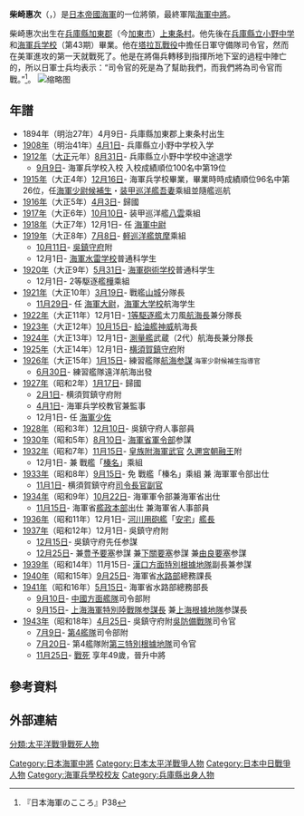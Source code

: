 {{Multiple issues|
{{Prose|time=2020-12-18T07:56:37+00:00}}
{{Refimprove|time=2020-12-18T07:56:37+00:00}}
}}
{{Infobox Military Person|name=柴崎惠次|lived={{birth date|1894|4|9}}－{{death date and age|1943|11|25}}|placeofbirth=[[日本|日本]][[兵庫縣|兵庫縣]][[加東郡|加東郡]][[東条町|上東条村]]|placeofdeath=英屬[[吉爾伯特群島|吉爾伯特群島]][[塔拉瓦环礁|塔拉瓦環礁]]|image=Shibasaki Keiji.jpg|caption=|allegiance={{flagicon|Japan}} [[大日本帝国|大日本帝国]]|branch=[[File:Naval_Ensign_of_Japan.svg|27px]] [[大日本帝國海軍|大日本帝國海軍]]|serviceyears=1916年–1943年|rank=海军中将|battles=[[第二次世界大戰|第二次世界大戰]]<br/>[[太平洋战争|太平洋战争]]|laterwork=}}

'''柴崎惠次'''（{{jpn|j=柴崎恵次|hg=しばざきけいじ}}，{{bd|1894年|4月9日|1943年|11月25日}}）是[[日本帝國海軍|日本帝國海軍]]的一位將領，最終軍階[[海军中将|海軍中將]]。

柴崎惠次出生在[[兵庫縣|兵庫縣]][[加東郡|加東郡]]（今[[加東市|加東市]]）[[東条町|上東条村]]。他先後在[[兵庫縣立小野高等学校|兵庫縣立小野中学]]和[[海軍兵学校_(日本)|海軍兵学校]]（第43期）畢業。他在[[塔拉瓦戰役|塔拉瓦戰役]]中擔任日軍守備隊司令官，然而在美軍進攻的第一天就戰死了。他是在將傷兵轉移到指揮所地下室的過程中陣亡的，所以日軍士兵均表示：“司令官的死是為了幫助我們，而我們將為司令官而戰。”<ref>『日本海軍のこころ』P38</ref>。
[[File:Shibazaki_Keiji.jpg|缩略图]]

== 年譜 ==
{{Commonscat|Shibasaki Keiji|柴崎恵次}}

* 1894年（明治27年）4月9日- 兵庫縣加東郡上東条村出生
* [[1908年|1908年]]（明治41年）[[4月1日|4月1日]]- 兵庫縣立小野中学校入学
* [[1912年|1912年]]（[[大正|大正]]元年）[[8月31日|8月31日]]- 兵庫縣立小野中学校中途退学
** [[9月9日|9月9日]]- 海軍兵学校入校 入校成績順位100名中第19位
* [[1915年|1915年]]（大正4年）[[12月16日|12月16日]]- 海軍兵学校畢業，畢業時時成績順位96名中第26位，任[[少尉|海軍少尉候補生]]・[[装甲巡洋舰|装甲巡洋艦]][[吾妻號裝甲巡洋艦|吾妻]]乘組並隨艦巡航
* [[1916年|1916年]]（大正5年）[[4月3日|4月3日]]- 歸國
* [[1917年|1917年]]（大正6年）[[10月10日|10月10日]]- 装甲巡洋艦[[八雲號裝甲巡洋艦|八雲]]乘組
* [[1918年|1918年]]（大正7年）12月1日- 任 [[海軍中尉|海軍中尉]]
* [[1919年|1919年]]（大正8年）[[7月8日|7月8日]]- [[軽巡洋艦|軽巡洋艦]][[築摩號防護巡洋艦|筑摩]]乘組
** [[10月11日|10月11日]]- [[吳鎮守府|吳鎮守府]]附
** 12月1日- [[海軍水雷学校|海軍水雷学校]]普通科学生
* [[1920年|1920年]]（大正9年）[[5月31日|5月31日]]- [[海軍砲術学校|海軍砲術学校]]普通科学生
** 12月1日- 2等駆逐艦[[樺_(樺型駆逐艦)|樺]]乘組
* [[1921年|1921年]]（大正10年）[[3月19日|3月19日]]- 戰艦[[山城號戰艦|山城]]分隊長
** [[11月29日|11月29日]]- 任 [[海軍大尉|海軍大尉]]，[[海軍大学校|海軍大学校]]航海学生
* [[1922年|1922年]]（大正11年）12月1日- [[駆逐艦|1等駆逐艦]]太刀風[[航海長|航海長]]兼分隊長
* [[1923年|1923年]]（大正12年）[[10月15日|10月15日]]- [[給油艦|給油艦]][[神威_(水上機母艦)|神威]]航海長
* [[1924年|1924年]]（大正13年）12月1日- [[測量艦|測量艦]]武蔵（2代）航海長兼分隊長
* [[1925年|1925年]]（大正14年）12月1日- [[横須賀鎮守府|横須賀鎮守府]]附
* [[1926年|1926年]]（大正15年）[[1月15日|1月15日]]- 練習艦隊[[参謀|航海参謀]]<small> 海軍少尉候補生指導官 </small>
** [[6月30日|6月30日]]- 練習艦隊遠洋航海出發
* [[1927年|1927年]]（昭和2年）[[1月17日|1月17日]]- 歸國
** [[2月1日|2月1日]]- 横須賀鎮守府附
** [[4月1日|4月1日]]- 海軍兵学校教官兼監事
** 12月1日- 任 [[海軍少佐|海軍少佐]]
* [[1928年|1928年]]（昭和3年）[[12月10日|12月10日]]- 吳鎮守府人事部員
* [[1930年|1930年]]（昭和5年）[[8月10日|8月10日]]- [[海軍省|海軍省]][[軍令部|軍令部]]参謀
* [[1932年|1932年]]（昭和7年）[[11月15日|11月15日]]- [[皇族附武官|皇族附海軍武官]] [[久邇宮朝融王|久邇宮朝融王]]附
** 12月1日- 兼 戰艦「[[榛名_(戰艦)|榛名]]」乘組
* [[1933年|1933年]]（昭和8年）[[9月15日|9月15日]]- 免 戰艦「榛名」乘組 兼 海軍軍令部出仕
** [[11月1日|11月1日]]- 横須賀鎮守府[[司令長官|司令長官]][[副官|副官]]
* [[1934年|1934年]]（昭和9年）[[10月22日|10月22日]]- 海軍軍令部兼海軍省出仕
** [[11月15日|11月15日]]- 海軍省[[艦政本部|艦政本部]]出仕 兼海軍省人事部員
* [[1936年|1936年]]（昭和11年）12月1日- [[砲艦|河川用砲艦]]「[[安宅_(砲艦)|安宅]]」[[艦長|艦長]]
* [[1937年|1937年]]（昭和12年）12月1日- 吳鎮守府附
** [[12月15日|12月15日]]- 吳鎮守府先任参謀
** [[12月25日|12月25日]]- 兼[[豊予要塞|豊予要塞]]参謀 兼[[下關要塞|下關要塞]]参謀 兼[[由良要塞|由良要塞]]参謀
* [[1939年|1939年]]（昭和14年）11月15日- [[海軍根據地隊|漢口方面特別根據地隊]]副長兼参謀
* [[1940年|1940年]]（昭和15年）[[9月25日|9月25日]]- 海軍省[[水路部_(日本海軍)|水路部]]總務課長
* [[1941年|1941年]]（昭和16年）[[5月15日|5月15日]]- 海軍省水路部總務部長
** [[9月10日|9月10日]]- [[中國方面艦隊|中國方面艦隊]]司令部附
** [[9月15日|9月15日]]- [[上海海軍特別陸戰隊|上海海軍特別陸戰隊]][[参謀長|参謀長]] 兼[[海軍根據地隊|上海根據地隊]]参謀長
* [[1943年|1943年]]（昭和18年）[[4月25日|4月25日]]- 吳鎮守府附[[吳防備戰隊|吳防備戰隊]]司令官
** [[7月9日|7月9日]]- [[第四艦隊_(日本海軍)|第4艦隊]]司令部附
** [[7月20日|7月20日]]- 第4艦隊附[[海軍根據地隊|第三特別根據地隊]]司令官
** [[11月25日|11月25日]]- [[戰死|戰死]] 享年49歲，晉升中將
 
== 參考資料 ==
{{Reflist|2}}

== 外部連結 ==

{{DEFAULTSORT:shibazaki keiji}}
[[Category:日本海軍中將|Category:日本海軍中將]]
[[Category:日本太平洋戰爭人物|Category:日本太平洋戰爭人物]]
[[Category:日本中日戰爭人物|Category:日本中日戰爭人物]]
[[Category:海軍兵學校校友|Category:海軍兵學校校友]]
[[Category:兵庫縣出身人物|Category:兵庫縣出身人物]]
[[分類:太平洋戰爭戰死人物|分類:太平洋戰爭戰死人物]]